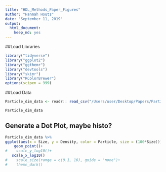 ```yaml
---
title: "HDL_Methods_Paper_Figures"
author: "Hannah Houts"
date: "September 11, 2019"
output: 
  html_document:
    keep_md: yes
---
```


##Load Libraries
``` r

library("tidyverse")
library("ggplot2")
library("ggthemr")
library("devtools")
library("skimr")
library("RColorBrewer")
options(scipen = 999)
```


##Load Data
```r
Particle_dim_data <- readr:: read_csv("/Users/user/Desktop/Papers/Particle_Size_Density_Data.csv")

Particle_dim_data
```


## Generate a Dot Plot, maybe histo?

```r
Particle_dim_data %>%
ggplot(aes(x = Size, y = Density, color = Particle, size = (100*Size)))+
    geom_point()+
#    scale_y_log10()+
   scale_x_log10()
#    scale_size(range = c(0.1, 10), guide = "none")+
#    theme_dark()

  
```